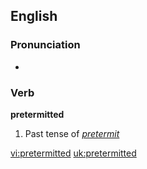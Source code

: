 ==English==

===Pronunciation===
*{{audio|en-us-pretermitted.ogg|Audio (US)}}

===Verb===
'''pretermitted'''

# Past tense of ''[[pretermit]]''

[[vi:pretermitted]]
[[uk:pretermitted]]
